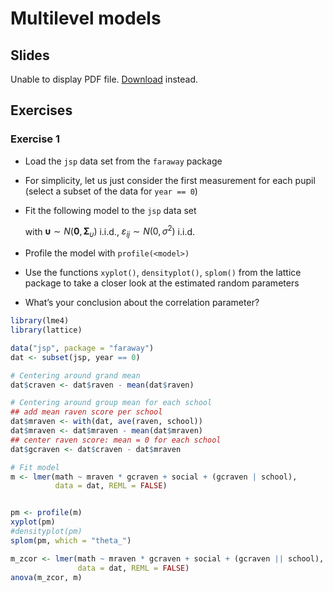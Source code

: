 # Multilevel models

## Slides

```{=html}
<object data="slides/10_multilevel/10_multilevel.pdf" type="application/pdf" width="100%" height="500px">
  <p>
    Unable to display PDF file. <a href="slides/10_multilevel/10_multilevel.pdf">Download</a> instead.
  </p>
</object>
```

## Exercises

### Exercise 1 {-}

* Load the `jsp` data set from the `faraway` package

* For simplicity, let us just consider the first measurement for each pupil
  (select a subset of the data for `year == 0`)

* Fit the following model to the `jsp` data set

  \begin{align*}
  \text{(Level 1)} \quad y_{ij} &= b_{0i} + b_{1i}\,gcraven_{ij} + b_{2i}\,social_{ij} + \varepsilon_{ij}\\
  \text{(Level 2)} \quad b_{0i} &= \beta_0 + \beta_3\,mraven_i + \upsilon_{0i} \\
                   \quad b_{1i} &= \beta_1 + \beta_4\,mraven_i + \upsilon_{1i}\\
                   \quad b_{2i} &= \beta_2\\
  \text{(2) in (1)} \quad y_{ij} &= \beta_{0} + \beta_{1}\,gcraven_{ij} + \beta_{2}\,social_{ij} + \beta_{3}\,mraven_i\\
                              &~~~ + \beta_{4}\,(gcraven_{ij} \times mraven_{i})\\
                              &~~~ + \upsilon_{0i} + \upsilon_{1i}\,gcraven_{ij} + \varepsilon_{ij}
  \end{align*}
  with $\boldsymbol\upsilon \sim N(\boldsymbol 0, \boldsymbol{\Sigma}_\upsilon)$ i.i.d.,
  $\varepsilon_{ij} \sim N(0, \sigma^2)$ i.i.d.

* Profile the model with `profile(<model>)`

* Use the functions `xyplot()`, `densityplot()`, `splom()` from the lattice
  package to take a closer look at the estimated random parameters

* What's your conclusion about the correlation parameter?

```r
library(lme4)
library(lattice)

data("jsp", package = "faraway")
dat <- subset(jsp, year == 0)

# Centering around grand mean
dat$craven <- dat$raven - mean(dat$raven)

# Centering around group mean for each school
## add mean raven score per school
dat$mraven <- with(dat, ave(raven, school))
dat$mraven <- dat$mraven - mean(dat$mraven)
## center raven score: mean = 0 for each school
dat$gcraven <- dat$craven - dat$mraven

# Fit model
m <- lmer(math ~ mraven * gcraven + social + (gcraven | school),
          data = dat, REML = FALSE)


pm <- profile(m)
xyplot(pm)
#densityplot(pm)
splom(pm, which = "theta_")

m_zcor <- lmer(math ~ mraven * gcraven + social + (gcraven || school),
               data = dat, REML = FALSE)
anova(m_zcor, m)
```

